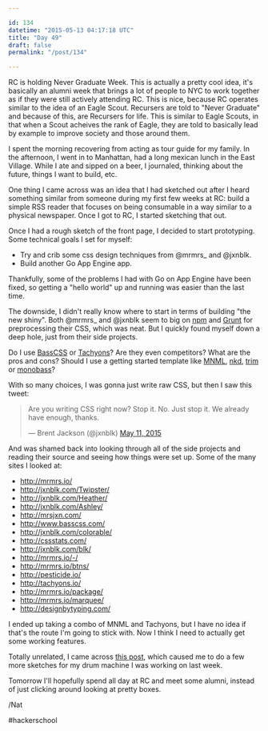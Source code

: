 ```yaml
---

id: 134
datetime: "2015-05-13 04:17:18 UTC"
title: "Day 49"
draft: false
permalink: "/post/134"

---
```


RC is holding Never Graduate Week. This is actually a pretty cool idea, it's basically an alumni week that brings a lot of people to NYC to work together as if they were still actively attending RC. This is nice, because RC operates similar to the idea of an Eagle Scout. Recursers are told to "Never Graduate" and because of this, are Recursers for life. This is similar to Eagle Scouts, in that when a Scout acheives the rank of Eagle, they are told to basically lead by example to improve society and those around them.

I spent the morning recovering from acting as tour guide for my family. In the afternoon, I went in to Manhattan, had a long mexican lunch in the East Village. While I ate and sipped on a beer, I journaled, thinking about the future, things I want to build, etc.

One thing I came across was an idea that I had sketched out after I heard something similar from someone during my first few weeks at RC: build a simple RSS reader that focuses on being consumable in a way similar to a physical newspaper. Once I got to RC, I started sketching that out.

Once I had a rough sketch of the front page, I decided to start prototyping. Some technical goals I set for myself: 

 - Try and crib some css design techniques from @mrmrs_ and @jxnblk.
 - Build another Go App Engine app.

Thankfully, some of the problems I had with Go on App Engine have been fixed, so getting a "hello world" up and running was easier than the last time.

The downside, I didn't really know where to start in terms of building "the new shiny". Both @mrmrs_ and @jxnblk seem to big on [npm](https://www.npmjs.com/) and [Grunt](http://gruntjs.com/) for preprocessing their CSS, which was neat. But I quickly found myself down a deep hole, just from their side projects.

Do I use [BassCSS](http://www.basscss.com/) or [Tachyons](http://tachyons.io/)? Are they even competitors? What are the pros and cons? Should I use a getting started template like [MNML](https://github.com/mrmrs/mnml), [nkd](http://nkd.cc/), [trim](https://github.com/mrmrs/trim) or [monobass](https://github.com/basscss/monobass)? 

With so many choices, I was gonna just write raw CSS, but then I saw this tweet:

<blockquote class="twitter-tweet" lang="en"><p lang="en" dir="ltr">Are you writing CSS right now?&#10;&#10;Stop it. No. Just stop it. We already have enough, thanks.</p>&mdash; Brent Jackson (@jxnblk) <a href="https://twitter.com/jxnblk/status/597836898174926848">May 11, 2015</a></blockquote>
<script async src="//platform.twitter.com/widgets.js" charset="utf-8"></script>

And was shamed back into looking through all of the side projects and reading their source and seeing how things were set up. Some of the many sites I looked at:

 - http://mrmrs.io/
 - http://jxnblk.com/Twipster/
 - http://jxnblk.com/Heather/
 - http://jxnblk.com/Ashley/
 - http://mrsjxn.com/
 - http://www.basscss.com/
 - http://jxnblk.com/colorable/
 - http://cssstats.com/
 - http://jxnblk.com/blk/
 - http://mrmrs.io/-/
 - http://mrmrs.io/btns/
 - http://pesticide.io/
 - http://tachyons.io/
 - http://mrmrs.io/package/
 - http://mrmrs.io/marquee/
 - http://designbytyping.com/

I ended up taking a combo of MNML and Tachyons, but I have no idea if that's the route I'm going to stick with. Now I think I need to actually get some working features.

Totally unrelated, I came across [this post](http://jxnblk.tumblr.com/post/210090110/nnn-mono-iphone-synth-love-this-minimalist), which caused me to do a few more sketches for my drum machine I was working on last week.

Tomorrow I'll hopefully spend all day at RC and meet some alumni, instead of just clicking around looking at pretty boxes.

/Nat

#hackerschool

